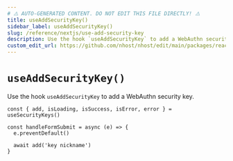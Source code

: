 ```yaml
---
# ⚠️ AUTO-GENERATED CONTENT. DO NOT EDIT THIS FILE DIRECTLY! ⚠️
title: useAddSecurityKey()
sidebar_label: useAddSecurityKey()
slug: /reference/nextjs/use-add-security-key
description: Use the hook `useAddSecurityKey` to add a WebAuthn security key.
custom_edit_url: https://github.com/nhost/nhost/edit/main/packages/react/src/useAddSecurityKey.ts#L45
---
```


# `useAddSecurityKey()`

Use the hook `useAddSecurityKey` to add a WebAuthn security key.

```tsx
const { add, isLoading, isSuccess, isError, error } = useSecurityKeys()

const handleFormSubmit = async (e) => {
  e.preventDefault()

  await add('key nickname')
}
```
